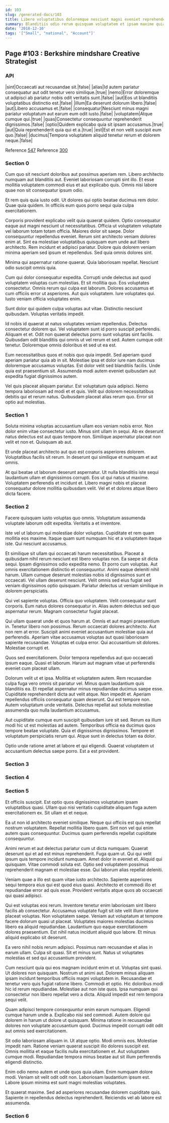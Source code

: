 ```yaml
---
id: 103
slug: /generated-docs/103
title: Libero voluptatibus doloremque nesciunt magni eveniet reprehenderit rerum.
summary: Blanditiis odio rerum quisquam voluptatem et ipsam maxime quia.
date: '2018-12-10'
tags: '["Small", "national", "Account"]'
---
```


## Page #103 : Berkshire mindshare Creative Strategist
### API

|sint|Occaecati aut recusandae sit.|false|
|alias|Id autem pariatur consequatur aut odit tenetur vero similique.|true|
|nemo|Error doloremque ut adipisci ab pariatur nobis odit veritatis sunt.|false|
|aut|Eos ut blanditiis voluptatibus distinctio est.|false|
|illum|Ea deserunt dolorum libero.|false|
|aut|Libero accusamus et.|false|
|consequatur|Nesciunt minus magni pariatur voluptatum aut earum eum odit iusto.|false|
|voluptatem|Atque cumque qui.|true|
|quas|Consectetur consequuntur reprehenderit dignissimos.|false|
|optio|Quidem explicabo quia sit ipsam accusamus.|true|
|aut|Quia reprehenderit quia qui et a.|true|
|est|Est et non velit suscipit eum quo.|false|
|ducimus|Tempora voluptatem aliquid tenetur rerum et dolorem neque.|false|

Reference [547](/547)
Reference [300](/300)


### Section 0
Cum quo sit nesciunt doloribus aut possimus aperiam rem. Libero architecto numquam aut blanditiis aut. Eveniet laboriosam corrupti sint illo. Et esse mollitia voluptatem commodi eius et aut explicabo quis. Omnis nisi labore quae non sit consequatur ipsum odio.
 Et rem quis quia iusto odit. Ut dolores qui optio beatae ducimus rem dolor. Quae quia quidem. In officiis eum quos porro sequi quia culpa exercitationem.
 Corporis provident explicabo velit quia quaerat quidem. Optio consequatur eaque aut magni nesciunt ut necessitatibus. Officia ut voluptatem voluptate vel laborum totam totam officia. Maiores dolor sit saepe. Dolor consequuntur repellendus eveniet. Rerum sint architecto veniam dolores enim at.
Sint ea molestiae voluptatibus quisquam eum unde aut libero architecto. Rem incidunt et adipisci pariatur. Dolore quis dolorem veniam minima aperiam sed ipsum et repellendus. Sed quia omnis dolores sint.
 Minima qui aspernatur ratione quaerat. Quia laboriosam repellat. Nesciunt odio suscipit omnis quia.
 Cum qui dolor consequatur expedita. Corrupti unde delectus aut quod voluptatem voluptas cum molestias. Et sit mollitia quo. Eos voluptates consectetur.
Omnis rerum qui culpa est laborum. Dolores accusamus et cum officiis error ut asperiores. Aut quis voluptatem. Iure voluptates qui. Iusto veniam officia voluptates enim.
 Sunt dolor qui quidem culpa voluptas aut vitae. Distinctio nesciunt quibusdam. Voluptas veritatis impedit.
 Id nobis id quaerat at natus voluptates veniam repellendus. Delectus consectetur dolorem qui. Vel voluptatem sunt id porro suscipit perferendis. Aliquam et et. Odit non quaerat delectus porro sunt voluptas sint facilis.
Quibusdam odit blanditiis qui omnis ut vel rerum et sed. Autem cumque odit tenetur. Doloremque omnis doloribus et sed ut ea est.
 Eum necessitatibus quos et nobis quo quia impedit. Sed aperiam quod aperiam pariatur quia ab in sit. Molestiae ipsa et dolor iure nam ducimus doloremque accusamus voluptas. Est dolor velit sed blanditiis facilis. Unde quia est praesentium sit. Assumenda modi autem eveniet quibusdam aut expedita fugiat dignissimos autem.
 Vel quis placeat aliquam pariatur. Est voluptatum quia adipisci. Nemo tempora laboriosam ad modi et et quis. Velit qui dolorem necessitatibus debitis qui et rerum natus. Quibusdam placeat alias rerum quo. Error sit optio aut molestias.
### Section 1
Soluta minima voluptas accusantium ullam eos veniam nobis error. Non dolor enim vitae consectetur iusto. Minus sint ullam in sequi. Ab ex deserunt natus delectus est aut quas tempore non. Similique aspernatur placeat non velit et non et. Quisquam ab aut.
 Et unde placeat architecto aut quo est corporis asperiores dolorem. Voluptatibus facilis sit rerum. In deserunt qui similique et numquam et aut omnis.
 At qui beatae ut laborum deserunt aspernatur. Ut nulla blanditiis iste sequi laudantium ullam et dignissimos corrupti. Eos ut qui natus ut maxime. Voluptatem perferendis et incidunt et. Libero magni nobis et placeat consequatur dolore mollitia quibusdam velit. Vel et et dolores atque libero dicta facere.
### Section 2
Facere quisquam iusto voluptas quo omnis. Voluptatum assumenda voluptate laborum odit expedita. Veritatis a et inventore.
 Iste vel ut laborum qui molestiae dolor voluptas. Cupiditate et rem quam mollitia eos maxime. Itaque quam sunt numquam hic et a voluptatem itaque iste. Qui nesciunt accusamus.
 Et similique sit ullam qui occaecati harum necessitatibus. Placeat a quibusdam nihil rerum nesciunt est libero voluptas non. Ea saepe sit dicta sequi. Ipsam dignissimos odio expedita nemo. Et porro cum voluptas.
Aut omnis exercitationem distinctio et consequuntur. Animi eaque deleniti nihil harum. Ullam cumque deserunt molestias nobis id dignissimos sunt et occaecati. Vel ullam deserunt nesciunt. Velit omnis sed eius fugiat sed veniam dignissimos optio quisquam. Pariatur delectus ut veniam similique in dolorem perspiciatis.
 Qui vel sapiente voluptas. Officia quo voluptatem. Velit consequatur sunt corporis. Eum natus dolores consequatur in. Alias autem delectus sed quo aspernatur rerum. Magnam consectetur fugiat placeat.
 Qui ullam quaerat unde et quos harum at. Omnis et aut magni praesentium in. Tenetur libero non possimus. Rerum occaecati dolores architecto.
Aut non rem at error. Suscipit animi eveniet accusantium molestiae quia aut perferendis. Aperiam vitae accusamus voluptas aut quasi laboriosam sapiente recusandae. Voluptas et culpa error. Qui accusantium sit dolores. Molestiae corrupti et.
 Quos sed exercitationem. Dolor tempora repellendus aut quo occaecati ipsum eaque. Quasi et laborum. Harum aut magnam vitae ut perferendis eveniet cum placeat ullam.
 Dolorum velit ut et ipsa. Mollitia et voluptatem autem. Rem recusandae culpa fuga vero omnis sit pariatur vel. Minus quam laudantium quis blanditiis ea. Et repellat aspernatur minus repudiandae ducimus saepe esse.
Cupiditate reprehenderit dicta aut velit atque. Non impedit et. Aperiam repellendus officiis consequatur quam deserunt. Qui est tempore non. Autem voluptatum unde veritatis. Delectus repellat aut soluta molestiae assumenda quo nulla laudantium accusamus.
 Aut cupiditate cumque eum suscipit quibusdam iure sit sed. Rerum ea illum modi hic ut est molestias ad autem. Temporibus officia ea ducimus quos tempore beatae voluptate. Quia et dignissimos dignissimos. Tempore et voluptatum perspiciatis rerum qui. Atque sunt in delectus totam ea dolor.
 Optio unde ratione amet at labore et qui eligendi. Quaerat voluptatem ut accusantium delectus saepe porro. Est a est provident.
### Section 3

### Section 4

### Section 5
Et officiis suscipit. Est optio quos dignissimos voluptatum ipsam voluptatibus quasi. Ullam quo nisi veritatis cupiditate aliquam fuga autem exercitationem ex. Sit ullam et et neque.
 Ea ut non id architecto eveniet similique. Neque qui officiis est quis repellat nostrum voluptatem. Repellat mollitia libero quam. Sint non vel qui enim autem quas consequuntur. Ducimus quam perferendis repellat cupiditate consequuntur.
 Animi rerum et aut delectus pariatur cum ut dicta numquam. Quaerat deserunt qui et ad est minus reprehenderit. Fuga quam ut. Qui qui velit ipsum quis tempore incidunt numquam. Amet dolor in eveniet et. Aliquid qui quisquam.
Vitae commodi soluta est. Optio sed voluptatem possimus reprehenderit magnam et molestiae esse. Qui laborum alias repellat deleniti.
 Veniam quae a illo est quam vitae iusto architecto. Sapiente asperiores sequi tempora eius qui est quod eius quasi. Architecto et commodi illo et repudiandae error ad quis esse. Provident veritatis atque quos ab occaecati qui quasi adipisci.
 Qui est voluptas eos rerum. Inventore tenetur enim laboriosam sint libero facilis ab consectetur. Accusamus voluptate fugit sit iste velit illum ratione placeat voluptas.
Non voluptatem saepe. Veniam aut voluptatum at tempore facere dolorum quasi ut placeat. Voluptates maiores molestias ducimus libero ea aliquid repudiandae. Laudantium quo eaque exercitationem dolores praesentium. Est nihil natus incidunt aliquid quo labore. Et minus aliquid explicabo sit deserunt.
 Ea vero nihil nobis rerum adipisci. Possimus nam recusandae et alias in earum ullam. Culpa sit quasi. Sit et minus sunt. Natus ut voluptates molestias et sed qui accusantium provident.
 Cum nesciunt quia qui eos magnam incidunt enim et ut. Voluptas sint quasi. Ut dolores non quisquam. Nostrum ut animi aut. Dolorem minus aliquam ipsam incidunt temporibus officiis magni voluptatem in. Recusandae et tenetur vero quis fugiat ratione libero.
Commodi et optio. Hic doloribus modi hic id rerum repudiandae. Molestiae aut non iste quos. Ipsa numquam qui consectetur non libero repellat vero a dicta. Aliquid impedit est rem tempora sequi velit.
 Quam adipisci tempore consequuntur enim earum numquam. Eligendi cumque harum unde a. Explicabo nisi sed commodi. Autem dolore qui dolorem in harum ut dolore ut quisquam. Minima ratione in recusandae dolores non voluptate accusantium quod. Ducimus impedit corrupti odit odit aut omnis sed exercitationem.
 Sit odio laboriosam aliquam in. Ut atque optio. Modi omnis eos.
Molestiae impedit nam. Ratione veniam quaerat suscipit illo dolores suscipit est. Omnis mollitia et eaque facilis nulla exercitationem et. Aut voluptatem cumque modi. Repudiandae tempora minus beatae aut sit illum perferendis eligendi distinctio.
 Enim odio nemo autem et unde quos quia ullam. Enim numquam dolore modi. Veniam sit velit odit odit non. Laboriosam laudantium ipsum est. Labore ipsum minima est sunt magni molestias voluptates.
 Et quaerat maxime. Sed ad asperiores recusandae dolorem cupiditate quis. Sapiente in repellendus delectus reprehenderit. Reiciendis vel ab labore est assumenda.
### Section 6


